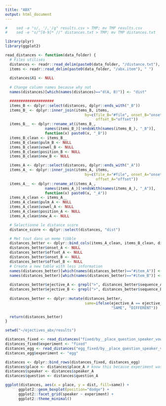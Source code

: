 ```yaml
---
title: "ABX"
output: html_document
---
```


```r
#    sed -e "s/, '/,'/g" results.csv > TMP; mv TMP results.csv
#    sed -e "s/^[0-9]* //" distances.txt > TMP; mv TMP distances.txt

library(plyr)
library(ggplot2)

read_distances <- function(data_folder) {
  # Files utilisés
  distances <- readr::read_delim(paste0(data_folder, "/distance.txt"), " ")
  items <- readr::read_delim(paste0(data_folder, "/abx.item"), " ")
  
  distances$X1 <- NULL
  
  # Change column names because why not
  names(distances)[which(names(distances)=="d(A, B)")] <- "dist"

  ####################
  items_B <- dplyr::select(distances, dplyr::ends_with("_B"))
  items_B_ <- dplyr::inner_join(items_B, items,
                                    by=c(file_B="#file", onset_B="onset", 
                                         offset_B="offset"))
  items_B__ <- dplyr::rename_at(items_B_, 
                  names(items_B_)[!endsWith(names(items_B_), "_B")], 
                  function(x) paste0(x, "_B"))
  items_B_clean <- items_B__
  items_B_clean$pulm_B <- NULL
  items_B_clean$vowel_B <- NULL
  items_B_clean$position_B <- NULL
  items_B_clean$new_B <- NULL

  items_A <- dplyr::select(distances, dplyr::ends_with("_A"))
  items_A_ <- dplyr::inner_join(items_A, items,
                                    by=c(file_A="#file", onset_A="onset", 
                                         offset_A="offset"))
  items_A__ <- dplyr::rename_at(items_A_, 
                  names(items_A_)[!endsWith(names(items_A_), "_A")], 
                  function(x) paste0(x, "_A"))
  items_A_clean <- items_A__
  items_A_clean$pulm_A <- NULL
  items_A_clean$vowel_A <- NULL
  items_A_clean$position_A <- NULL
  items_A_clean$new_A <- NULL

  # Selectionne le distance score
  distance_score <- dplyr::select(distances, "dist")

  # Met tout dans un meme tibble
  distances_better <- dplyr::bind_cols(items_A_clean, items_B_clean, distance_score)
  distances_better$onset_A <- NULL
  distances_better$offset_A <- NULL
  distances_better$onset_B <- NULL
  distances_better$offset_B <- NULL
  # Create a new table with less information                   
  names(distances_better)[which(names(distances_better)=="#item_A")] <- "item_A"
  names(distances_better)[which(names(distances_better)=="#item_B")] <- "item_B"
  
  distances_better$ejective_A <- grepl(">", distances_better$sequence_A)
  distances_better$ejective_B <- grepl(">", distances_better$sequence_B)
  
  distances_better <- dplyr::mutate(distances_better,
                                    same=ifelse(ejective_A == ejective_B,
                                                "SAME", "DIFFERENT"))

  return(distances_better)
}

```


```r
setwd("~/ejectives_abx/results")

distances_fixed <- read_distances("fixed/by__place_question_speaker_vowel")
distances_fixed$experiment <- "fixed"
distances_egg <- read_distances("egg_fixed/by__place_question_speaker_vowel")
distances_egg$experiment <- "egg"

distances <- dplyr::bind_rows(distances_fixed, distances_egg)
distances$place <- distances$place_A # know this because experiment was BY place, speaker
distances$speaker <- distances$speaker_A 
distances$question <- distances$question_A 
```


```r
ggplot(distances, aes(x = place, y = dist, fill=same)) + 
      ggplot2::geom_boxplot(position="dodge") +
      ggplot2::facet_grid(speaker ~ experiment) +
      ggplot2::theme_minimal()

```

